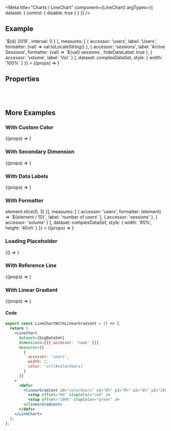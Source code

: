 
<Meta
  title="Charts /  LineChart"
  component={LineChart}
  argTypes={{
    dataset: {
      control: { disable: true }
    }
  }}
/>

<DocsHeader />

## Example

<Canvas>
  <Story
    name="Default"
    args={{
      dimensions: [
        {
          accessor: 'name',
          formatter: (d) => `${d} 2019`,
          interval: 0
        }
      ],
      measures: [
        {
          accessor: 'users',
          label: 'Users',
          formatter: (val) => val.toLocaleString()
        },
        {
          accessor: 'sessions',
          label: 'Active Sessions',
          formatter: (val) => `${val} sessions`,
          hideDataLabel: true
        },
        {
          accessor: 'volume',
          label: 'Vol.'
        }
      ],
      dataset: complexDataSet,
      style: { width: '100%' }
    }}
  >
    {(props) => <LineChart {...props} />}
  </Story>
</Canvas>

## Properties

<ArgsTable story="Default" />

<br />
<br />

## More Examples

### With Custom Color

<Canvas>
  <Story
    name="With Custom Color"
    args={{
      dimensions: [{ accessor: 'name' }],
      measures: [{ accessor: 'users', color: 'red' }],
      dataset: simpleDataSet,
      style: { width: '95%', height: '40vh' }
    }}
  >
    {(props) => <LineChart {...props} />}
  </Story>
</Canvas>

### With Secondary Dimension

<Canvas>
  <Story
    name="With Secondary Dimension"
    args={{
      dimensions: [{ accessor: 'name' }, { accessor: 'dimension' }],
      measures: [{ accessor: 'users', color: 'red' }],
      dataset: secondaryDimensionDataSet,
      style: { width: '95%', height: '60vh' }
    }}
  >
    {(props) => <LineChart {...props} />}
  </Story>
</Canvas>

### With Data Labels

<Canvas>
  <Story
    name="With Data Labels"
    args={{
      dimensions: [{ accessor: 'name' }],
      measures: [
        {
          accessor: 'users'
        },
        {
          accessor: 'sessions'
        },
        {
          accessor: 'volume'
        }
      ],
      dataset: complexDataSet,
      style: { width: '95%', height: '40vh' }
    }}
  >
    {(props) => <LineChart {...props} />}
  </Story>
</Canvas>

### With Formatter

<Canvas>
  <Story
    name="With Formatter"
    args={{
      dimensions: [{ accessor: 'name', formatter: (element) => element.slice(0, 3) }],
      measures: [
        {
          accessor: 'users',
          formatter: (element) => `${element / 10}`,
          label: 'number of users'
        },
        {
          accessor: 'sessions'
        },
        {
          accessor: 'volume'
        }
      ],
      dataset: complexDataSet,
      style: { width: '95%', height: '40vh' }
    }}
  >
    {(props) => <LineChart {...props} />}
  </Story>
</Canvas>

### Loading Placeholder

<Canvas>
  <Story name="Loading Placeholder">
    {() => <LineChart style={{ width: '100%' }} dimensions={[]} measures={[]} />}
  </Story>
</Canvas>

### With Reference Line

<Canvas>
  <Story
    name="With Reference Line"
    args={{
      dimensions: [{ accessor: 'name' }],
      chartConfig: {
        referenceLine: {
          color: 'red',
          label: 'MAX',
          value: 650
        }
      },
      measures: [
        {
          accessor: 'users'
        },
        {
          accessor: 'sessions'
        },
        {
          accessor: 'volume'
        }
      ],
      dataset: bigDataSet,
      style: { width: '95%', height: '40vh' }
    }}
  >
    {(props) => <LineChart {...props} />}
  </Story>
</Canvas>

### With Linear Gradient

<Canvas>
  <Story name="With Linear Gradient">{(props) => <LinearGradientExample {...props} />}</Story>
</Canvas>

#### Code

```jsx
export const LineChartWithLinearGradient = () => {
  return (
    <LineChart
      dataset={bigDataSet}
      dimensions={[{ accessor: 'name' }]}
      measures={[
        {
          accessor: 'users',
          width: 2,
          color: 'url(#colorUsers)'
        }
      ]}
    >
      <defs>
        <linearGradient id="colorUsers" x1="0%" y1="0%" x2="0%" y2="100%">
          <stop offset="0%" stopColor="red" />
          <stop offset="100%" stopColor="green" />
        </linearGradient>
      </defs>
    </LineChart>
  );
};
```

<Footer />

